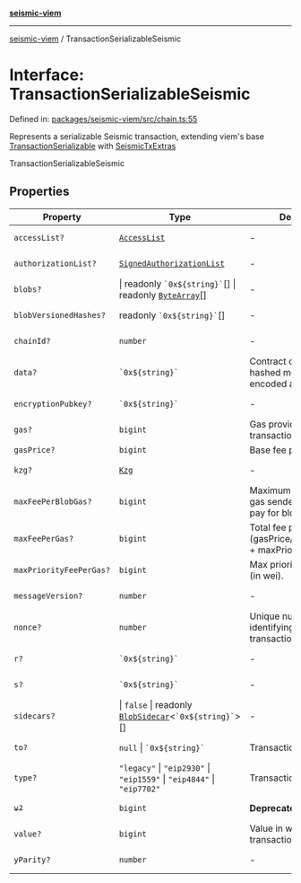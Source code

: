 [**seismic-viem**](/seismic-viem/README.mdx)

---

[seismic-viem](/seismic-viem/globals.mdx) / TransactionSerializableSeismic

# Interface: TransactionSerializableSeismic

Defined in: [packages/seismic-viem/src/chain.ts:55](https://github.com/SeismicSystems/seismic-client/blob/28a134c564158fd29efe2a733ec4051f374a91b4/packages/seismic-viem/src/chain.ts#L55)

Represents a serializable Seismic transaction, extending viem's base [TransactionSerializable](https://viem.sh/docs/utilities/parseTransaction#returns) with [SeismicTxExtras](/seismic-viem/interfaces/SeismicTxExtras.mdx)

TransactionSerializableSeismic

## Properties

| Property                                                  | Type                                                                                          | Description                                                               | Defined in                                                                                                                                                                     |
| --------------------------------------------------------- | --------------------------------------------------------------------------------------------- | ------------------------------------------------------------------------- | ------------------------------------------------------------------------------------------------------------------------------------------------------------------------------ |
| <a id="accesslist"></a> `accessList?`                     | [`AccessList`](https://github.com/wevm/viem)                                                  | -                                                                         | viem @ [types/transaction.d.ts](https://github.com/wevm/viem/blob/main/src/types/transaction.ts#L190)                                                                                                                           |
| <a id="authorizationlist"></a> `authorizationList?`       | [`SignedAuthorizationList`](https://github.com/wevm/viem)                                     | -                                                                         | viem @ [types/transaction.d.ts](https://github.com/wevm/viem/blob/main/src/types/transaction.ts#L217)                                                                                                                           |
| <a id="blobs"></a> `blobs?`                               | \| readonly `` `0x${string}` ``[] \| readonly [`ByteArray`](https://github.com/wevm/viem)[]   | -                                                                         | viem @ [types/transaction.d.ts](https://github.com/wevm/viem/blob/main/src/types/transaction.ts#L208)                                                                                                                           |
| <a id="blobversionedhashes"></a> `blobVersionedHashes?`   | readonly `` `0x${string}` ``[]                                                                | -                                                                         | viem @ [types/transaction.d.ts](https://github.com/wevm/viem/blob/main/src/types/transaction.ts#L209)                                                                                                                           |
| <a id="chainid"></a> `chainId?`                           | `number`                                                                                      | -                                                                         | viem @ [types/transaction.d.ts](https://github.com/wevm/viem/blob/main/src/types/transaction.ts#L186)                                                                                                                           |
| <a id="data"></a> `data?`                                 | `` `0x${string}` ``                                                                           | Contract code or a hashed method call with encoded args                   | viem @ [types/transaction.d.ts](https://github.com/wevm/viem/blob/main/src/types/transaction.ts#L133)                                                                                                                           |
| <a id="encryptionpubkey"></a> `encryptionPubkey?`         | `` `0x${string}` ``                                                                           | -                                                                         | [packages/seismic-viem/src/chain.ts:35](https://github.com/SeismicSystems/seismic-client/blob/28a134c564158fd29efe2a733ec4051f374a91b4/packages/seismic-viem/src/chain.ts#L35) |
| <a id="gas"></a> `gas?`                                   | `bigint`                                                                                      | Gas provided for transaction execution                                    | viem @ [types/transaction.d.ts](https://github.com/wevm/viem/blob/main/src/types/transaction.ts#L137)                                                                                                                           |
| <a id="gasprice"></a> `gasPrice?`                         | `bigint`                                                                                      | Base fee per gas.                                                         | viem @ [types/fee.d.ts](https://github.com/wevm/viem/blob/main/src/types/fee.ts#L17)                                                                                                                                    |
| <a id="kzg"></a> `kzg?`                                   | [`Kzg`](https://github.com/wevm/viem)                                                         | -                                                                         | viem @ [types/transaction.d.ts](https://github.com/wevm/viem/blob/main/src/types/transaction.ts#L213)                                                                                                                           |
| <a id="maxfeeperblobgas"></a> `maxFeePerBlobGas?`         | `bigint`                                                                                      | Maximum total fee per gas sender is willing to pay for blob gas (in wei). | viem @ [types/fee.d.ts](https://github.com/wevm/viem/blob/main/src/types/fee.ts#L18)                                                                                                                                    |
| <a id="maxfeepergas"></a> `maxFeePerGas?`                 | `bigint`                                                                                      | Total fee per gas in wei (gasPrice/baseFeePerGas + maxPriorityFeePerGas). | viem @ [types/fee.d.ts](https://github.com/wevm/viem/blob/main/src/types/fee.ts#L19)                                                                                                                                    |
| <a id="maxpriorityfeepergas"></a> `maxPriorityFeePerGas?` | `bigint`                                                                                      | Max priority fee per gas (in wei).                                        | viem @ [types/fee.d.ts](https://github.com/wevm/viem/blob/main/src/types/fee.ts#L20)                                                                                                                                    |
| <a id="messageversion"></a> `messageVersion?`             | `number`                                                                                      | -                                                                         | [packages/seismic-viem/src/chain.ts:36](https://github.com/SeismicSystems/seismic-client/blob/28a134c564158fd29efe2a733ec4051f374a91b4/packages/seismic-viem/src/chain.ts#L36) |
| <a id="nonce"></a> `nonce?`                               | `number`                                                                                      | Unique number identifying this transaction                                | viem @ [types/transaction.d.ts](https://github.com/wevm/viem/blob/main/src/types/transaction.ts#L139)                                                                                                                           |
| <a id="r"></a> `r?`                                       | `` `0x${string}` ``                                                                           | -                                                                         | viem @ [types/misc.d.ts](https://github.com/wevm/viem/blob/main/src/types/misc.ts#L11)                                                                                                                                   |
| <a id="s"></a> `s?`                                       | `` `0x${string}` ``                                                                           | -                                                                         | viem @ [types/misc.d.ts](https://github.com/wevm/viem/blob/main/src/types/misc.ts#L12)                                                                                                                                   |
| <a id="sidecars"></a> `sidecars?`                         | \| `false` \| readonly [`BlobSidecar`](https://github.com/wevm/viem)\<`` `0x${string}` ``\>[] | -                                                                         | viem @ [types/transaction.d.ts](https://github.com/wevm/viem/blob/main/src/types/transaction.ts#L204)                                                                                                                           |
| <a id="to"></a> `to?`                                     | `null` \| `` `0x${string}` ``                                                                 | Transaction recipient                                                     | viem @ [types/transaction.d.ts](https://github.com/wevm/viem/blob/main/src/types/transaction.ts#L141)                                                                                                                           |
| <a id="type"></a> `type?`                                 | `"legacy"` \| `"eip2930"` \| `"eip1559"` \| `"eip4844"` \| `"eip7702"`                        | Transaction type                                                          | viem @ [types/transaction.d.ts](https://github.com/wevm/viem/blob/main/src/types/transaction.ts#L143)                                                                                                                           |
| <a id="v"></a> ~~`v?`~~                                   | `bigint`                                                                                      | **Deprecated** use `yParity`.                                             | viem @ [types/misc.d.ts](https://github.com/wevm/viem/blob/main/src/types/misc.ts#L13)                                                                                                                                   |
| <a id="value"></a> `value?`                               | `bigint`                                                                                      | Value in wei sent with this transaction                                   | viem @ [types/transaction.d.ts](https://github.com/wevm/viem/blob/main/src/types/transaction.ts#L145)                                                                                                                           |
| <a id="yparity"></a> `yParity?`                           | `number`                                                                                      | -                                                                         | viem @ [types/misc.d.ts](https://github.com/wevm/viem/blob/main/src/types/misc.ts#L20)                                                                                                                                   |
